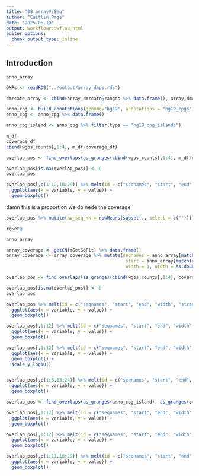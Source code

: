 ```yaml
---
title: "08_arrayVsSeq"
author: "Caitlin Page"
date: "2025-05-19"
output: workflowr::wflow_html
editor_options:
  chunk_output_type: inline
---
```


## Introduction

```r
anno_array
```

```r
DMPs <- readRDS("../output/array_dmps.rds")
```

```r
dmrcate_array <- cbind(array_dmrcate@ranges %>% data.frame(), array_dmrcate@betas)
```


```r
anno_cpg <- build_annotations(genome="hg19", annotations = "hg19_cpgs")
anno_cpg <- anno_cpg %>% data.frame()
```
```r
anno_cpg_island <- anno_cpg %>% filter(type == "hg19_cpg_islands")
```
```r
m_df
coverage_df
cbind(wgbs_counts[,1:4], m_df/coverage_df)
```

```r
overlap_pos <- find_overlaps(as_granges(cbind(wgbs_counts[,1:4], m_df/coverage_df)), as_granges(dmrcate_array)) %>% data.frame()
```
```r
overlap_pos[is.na(overlap_pos)] <- 0
overlap_pos 
```
```r
overlap_pos[,c(1:12,18:29)] %>% melt(id = c("seqnames", "start", "end", "width", "strand", "pos")) %>%
  ggplot(aes(x = variable, y = value)) +
  geom_boxplot()
```
damn this is a proportion
we do nede the coverage

```r
overlap_pos %>% mutate(av_seq_nk = rowMeans(subset(., select = c(""))))
```
```r
rgSet@
```
```r
anno_array
```


```r
array_coverage <- getCN(mSetSqFlt) %>% data.frame()
array_coverage <- array_coverage %>% mutate(seqnames = anno_array[match(rownames(.), anno_array$Name), "seqnames"],
                                             start = anno_array[match(rownames(.), anno_array$Name), "start"],
                                             width = 1, width = as.double(width))
```



```r
overlap_pos <- find_overlaps(as_granges(cbind(wgbs_counts[,1:4], coverage_df)), as_granges(array_coverage)) %>% data.frame()

overlap_pos[is.na(overlap_pos)] <- 0
overlap_pos
```
```r
overlap_pos %>% melt(id = c("seqnames", "start", "end", "width", "strand", "pos")) %>%
  ggplot(aes(x = variable, y = value)) +
  geom_boxplot()
```

```r
overlap_pos[,1:12] %>% melt(id = c("seqnames", "start", "end", "width", "strand", "pos")) %>%
  ggplot(aes(x = variable, y = value)) +
  geom_boxplot()

overlap_pos[,1:12] %>% melt(id = c("seqnames", "start", "end", "width", "strand", "pos")) %>%
  ggplot(aes(x = variable, y = value)) +
  geom_boxplot() +
  scale_y_log10()


overlap_pos[,c(1:6,13:24)] %>% melt(id = c("seqnames", "start", "end", "width", "strand", "pos")) %>%
  ggplot(aes(x = variable, y = value)) +
  geom_boxplot()
```
```r
overlap_pos <- find_overlaps(as_granges(anno_cpg_island), as_granges(overlap_pos)) %>% data.frame()
```

```r
overlap_pos[,1:17] %>% melt(id = c("seqnames", "start", "end", "width", "strand", "id", "tx_id", "gene_id", "symbol", "type", "pos")) %>%
  ggplot(aes(x = variable, y = value)) +
  geom_boxplot()
```
```r
overlap_pos[,1:17] %>% melt(id = c("seqnames", "start", "end", "width", "strand", "id", "tx_id", "gene_id", "symbol", "type", "pos")) %>%
  ggplot(aes(x = variable, y = value)) +
  geom_boxplot()

overlap_pos[,c(1:11,18:29)] %>% melt(id = c("seqnames", "start", "end", "width", "strand", "id", "tx_id", "gene_id", "symbol", "type", "pos")) %>%
  ggplot(aes(x = variable, y = value)) +
  geom_boxplot()
```

